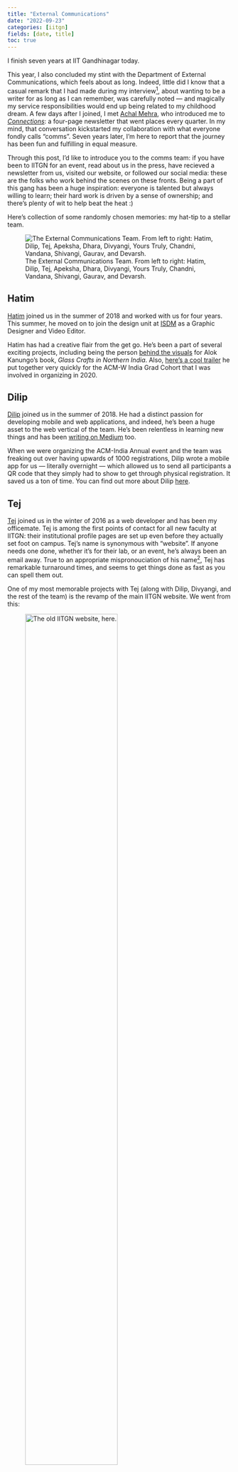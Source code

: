 ```yaml
---
title: "External Communications"
date: "2022-09-23"
categories: [iitgn]
fields: [date, title]
toc: true
---
```



I finish seven years at IIT Gandhinagar today.

This year, I also concluded my stint with the Department of External Communications, which feels about as long. Indeed, little did I know that a casual remark that I had made during my interview^[This was during the summer of 2015, with [Prof. Sudhir Jain](https://sudhirjain.info/).], about wanting to be a writer for as long as I can remember, was carefully noted --- and magically my service responsibilities would end up being related to my childhood dream. A few days after I joined, I met [Achal Mehra](https://www.linkedin.com/in/achal-mehra-13037931/), who introduced me to [_Connections_](https://iitgn.ac.in/about/newsletter): a four-page newsletter that went places every quarter. In my mind, that conversation kickstarted my collaboration with what everyone fondly calls "comms". Seven years later, I'm here to report that the journey has been fun and fulfilling in equal measure.

Through this post, I'd like to introduce you to the comms team: if you have been to IITGN for an event, read about us in the press, have recieved a newsletter from us, visited our website, or followed our social media: these are the folks who work behind the scenes on these fronts. Being a part of this gang has been a huge inspiration: everyone is talented but always willing to learn; their hard work is driven by a sense of ownership; and there's plenty of wit to help beat the heat :)

Here's collection of some randomly chosen memories: my hat-tip to a stellar team.

![The External Communications Team. From left to right: Hatim, Dilip, Tej, Apeksha, Dhara, Divyangi, Yours Truly, Chandni, Vandana, Shivangi, Gaurav, and Devarsh.](1.jpg)


## Hatim

[Hatim](https://www.linkedin.com/in/hatimsham/) joined us in the summer of 2018 and worked with us for four years. This summer, he moved on to join the design unit at [ISDM](https://www.isdm.org.in/team) as a Graphic Designer and Video Editor.

Hatim has had a creative flair from the get go. He's been a part of several exciting projects, including being the person [behind the visuals](https://www.facebook.com/hatimsham/posts/pfbid02hWtj37tfFBSZiWmbe5yXTALMbDpG41YkGWtWZa4kxr25dysYdHnEjxZQMH6y5HcTl) for Alok Kanungo's book, _Glass Crafts in Northern India_. Also, [here's a cool trailer](https://twitter.com/iitgn/status/1285917964059869184) he put together very quickly for the ACM-W India Grad Cohort that I was involved in organizing in 2020.


## Dilip

[Dilip](https://www.linkedin.com/in/dilip-kashyap-49aaaaa0/) joined us in the summer of 2018. He had a distinct passion for developing mobile and web applications, and indeed, he's been a huge asset to the web vertical of the team. He's been relentless in learning new things and has been [writing on Medium](https://dilipkashyap15.medium.com/) too.

When we were organizing the ACM-India Annual event and the team was freaking out over having upwards of 1000 registrations, Dilip wrote a mobile app for us --- literally overnight --- which allowed us to send all participants a QR code that they simply had to show to get through physical registration. It saved us a ton of time. You can find out more about Dilip [here](https://dilipkashyap07.github.io/).


## Tej

[Tej](https://www.linkedin.com/in/tej-bahadur-gurung-8b94232a/) joined us in the winter of 2016 as a web developer and has been my officemate. Tej is among the first points of contact for all new faculty at IITGN: their institutional profile pages are set up even before they actually set foot on campus. Tej's name is synonymous with "website". If anyone needs one done, whether it's for their lab, or an event, he's always been an email away. True to an appropriate mispronouciation of his name^[Tez = fast in Hindi], Tej has remarkable turnaround times, and seems to get things done as fast as you can spell them out.

One of my most memorable projects with Tej (along with Dilip, Divyangi, and the rest of the team) is the revamp of the main IITGN website. We went from this:

![The old IITGN website, [here](https://legacy.iitgn.ac.in).](old.png){width=70%}

to this:

![The current IITGN website, [here](https://www.iitgn.ac.in).](new.gif){width=70%}

in about a year. Despite several very well-intended warnings about how crazy this was, the team picked up the project with cautious courage, and pulled it off. I think I can say with some confidence that the IITGN website is easy on the eyes, and things are not hard to find.

## Apeksha

[Apeksha](https://www.linkedin.com/in/srivastava-apeksha/) joined us in the summer of 2019, just on the heels of completing her MTech in Biological Engineering at IITGN, and stayed with the team for a year. At the time of joining, she was an avid consumer of popular science material, and aspired to make the research at IITGN more broady accessible with her writing. She was a freelance writer already, and was looking for an opportunity to spend some time writing full-time. Her stint with us resulted in a number of articles, and her growth during the time has been remarkable. You can find her writing on [her Medium blog](https://medium.com/@apeksha.0503).

The ACM-W India Grad Cohort event we did in 2020 was a virtual one, and in the tradition of Grad Cohorts, was not recorded. I am grateful that Apeksha stepped up at the time, offered to attend all the sessions, and [wrote](https://medium.com/@apeksha.0503/the-acm-w-grad-cohort-2020-women-conquering-computing-online-ca085623e396) [up](https://medium.com/@apeksha.0503/grad-cohort-2020-day-1-of-the-women-virtual-workshop-in-computing-opens-with-a-bang-56407c113ad) [comprehensive](https://medium.com/@apeksha.0503/acm-w-grad-cohort-2020-day-2-a-perfect-combo-of-motivation-and-quality-advice-from-women-leaders-3f2c629e05e5) [summaries](https://medium.com/@apeksha.0503/day-3-acm-w-grad-cohort-2020-concludes-with-strong-networking-opportunities-and-professional-bc8c78efbc33).

She has now joined the Ph.D. program in the Humanities and Social Sciences and is currently researching cognitive aspects of science communication with [Frederick Coolidge](https://en.wikipedia.org/wiki/Frederick_L._Coolidge.).

## Dhara

[Dhara](https://www.linkedin.com/in/dhara-vora-1019/) joined us in the summer of 2018, and immediately got to work on managing our social media channels. She also streamlined the process of collecting information: a lot of what we do revolves around robust archival, and IITGN being a happening place does not make this easy! We get dozens of emails every day announcing events of varying scales, updates of various kinds.

Anticipating that the volume would only get worse, we devised a system for manually cataloging every bit of news in a bunch of Airtable bases. The long-term vision was that the Airtable API exposes this data to anyone who needs it: the web team could draw from it and filter appropriately to display upcoming events, an archival team could write a report generating app that used this as the backend, and so forth. We even had a web app developed by a team of undergraduates that pulled data from these bases to show off upcoming events on a big screen.

Dhara now manually curates information from these databases and runs a weekly internal newsletter collating what's happened and what's coming up at IITGN: this has been a major value addition for many. She also serves up the raw data needed for our public [quarterly newsletter](https://iitgn.ac.in/about/newsletter) and [annual reports](https://iitgn.ac.in/about/annualreports) based on this system, which saves everyone a lot of time. Apart from all of this, she is in the driver's seat for all our [major](https://twitter.com/iitgn) [social](https://www.facebook.com/iitgn.official) [media](https://www.linkedin.com/school/indian-institute-of-technology-gandhinagar-iitgn-/) [channels](https://www.instagram.com/iit_gandhinagar/), and then some... and magically manages to stay on top of everything. You can [find her writing on Medium](https://medium.com/@voradhara46).


## Divyangi

[Divyangi](https://www.linkedin.com/in/divyangi-chaudhari-404115140/) joined us in the summer of 2018 and worked with us for three years until the summer of 2021. She was a wizard when it came to scripting for automating tasks, and quickly became the go-to person for departments who were looking to improve their workflows.

IITGN runs on the Google ecosystem. Divyangi figured out several nice ways of bringing data from spreadsheets to frontends, generating reports, and so forth. She even ran a workshop on Google scripts and related tools as a part of an initiative coordinated by our Staff Development Cell.

Among the many projects Divyangi was involved in, one of my favorites was the backend for our rather popular [Summer Research Internship Program](https://srip.iitgn.ac.in/). The website is powered by WordPress, and provides various interfaces for both interns and mentors to keep track of their applications during the application phase (this runs into tens of thousands of records), and progress during the internship (updates from interns and feedback from mentors are all managed from here). Divyangi, together with Dilip, deeply customized the WordPress instance to provide a number of features that help with running a large-scale program smoothly, with most of the tedious tasks completely automated.

## Chandni

Chandni joined us in the summer of 2019 for a year. She was already a very talented photographer at the time of joining us. As our events and activities grew in number and scale, we found very valuable support in Chandni's presence. Check out her [Instagram](https://www.instagram.com/visi_lens/) here!

![A sample of Chandni's photography](chand.png){width=70%}


## Vandana

[Vandana](https://www.linkedin.com/in/vandanay/) joined us in the summer of 2017 in the role of a Communications and Media Officer for a year. During this time, she was working closely with local press and media, and ensuring that our stories are filed with them on a regular basis.

Vandana was already passionate about writing and had a keen eye for detail. She filled an important void at the time she joined and immediately setup various important foundations in the context of this role. She expanded our style guide, made a press kit, and developed a starting database of journalists that we could work with: these are all tools that the whole content team uses regularly to this day.

Her spirit of volunteerism meant that a lot of our content got reviewed and improved across the board: on the website, on our brochures, and so forth. This was also the time when we launched what I think is our best-kept secret: IITGN's [news blog](https://news.iitgn.ac.in). Vandana, along with the rest of the team, setup a careful pipeline to ensure that everything we capture across press and social media gets a permanent home on the blog. She continues to pitch in remotely, even after moving on from her onsite role with us on campus.

## Shivangi

[Shivangi](https://www.linkedin.com/in/shivangi-bhatt-365b4a38/) joined us in the summer of 2018 in the role of a Communications and Media Officer, picking up from where Vandana left off. She has been synonymous with media and press at IITGN, and is currently our main interface with the press. She has substantially expanded on our network of partners in press, and ensures that we have the visibility we deserve in the local and national news, and even beyond. She is especially diligent about ensuring that regionally-focused news is appropriately translated in the local languages whenever appropriate, a widely appreciated effort.

Shivangi's style has been remarkably proactive: if anything at IITGN is newsworthy, she makes sure it's covered. She draws on her substantial experience in the field to bring nuanced insights to the table, and these have served us very well in our overall communications and outreach strategy.

Beyond coordinating stories for the press, Shivangi also comprehensively tracks IITGN's presence in the news and other public domains, is closely invovled in the production of the [quarterly newsletter](https://iitgn.ac.in/about/newsletter) and [annual reports](https://iitgn.ac.in/about/annualreports), and our social media activities as well. Shivangi is, unsurprisingly, an amazing writer, and [here's a performance of hers](https://www.facebook.com/shivangi.bhatt.501/posts/pfbid0CB5AGAkotx6cuXnYdNKGqVWc9jE7p3DrodzKTYGGDymSDWC4fxCJNer6bUrLCpJol) in a SDC event that was among my favorites.


## Gaurav

[Gaurav](https://www.linkedin.com/in/gauravvipul/) has been around for longer than I have, and he is a founding member of the team. He is among the most versatile people I know: not only does the scope of his work at IITGN go well beyond communications, even within communications his skills span a very wide range: he's behind the camera, he's the person behind the design and layouts for some of our best print collaterals, he's directed and produced a number of videos, and I could go on and on.

I've freely relied on his mentorship: much of the growth that has happened within the team, especially in terms of creative efforts, is thanks to Gaurav's experience and guidance.

If you pick up any of our booklets, there's a good chance that Gaurav has been involved in engineering the layout and design. Among them, I'll single out a couple for you to sample: the _[World Class Faculty](https://iitgn.ac.in/assets/pdfs/brochures/faculty-brochure.pdf)_ brochure looks especially lovely in print, and the [10 on 10](https://sites.iitgn.ac.in/10/index.php) brochure has a bold aesthetic that was a crowd favorite when it was released for our 10-year celebration.


## Devarsh

[Devarsh](https://www.instagram.com/dev_barbhaya/) joined us in the summer of 2017, with a background in creative film-making and theatre. He quickly became the go-to person when it came to anything to do with video or photography. Over the years here, he's grown leaps and bounds in his craft and understanding of all aspects of the process --- both work that happens on the field and in post.

Our YouTube presence was in its nascent stages when Devarsh joined. He's single-handedly worked on [our channel](https://www.youtube.com/channel/UCbOCAa_fRS1qEOknCmEHzVw) in mission mode from the get go, and it is largely thanks to his efforts that we have a fairly systematic video respository of most major events and talks on campus.

Devarsh has been involved in several memorable projects. Here's [a video](https://www.youtube.com/embed/lZSAkpjsyZs) that he shot for our first virtual convocation, which also happened to be among the first virtual convocation events to be held in India (as far as we know).

## Nostalgia

Some of the early members of the team are not pictured. Apart from everyone above, I had the good fortune to have worked with: Ritu (among other things, was the curator for all the early editions of the quarterly newsletter, _Connections_, and our annual reports), Dayanand (our first communications and media officer), Maria (our first social media intern), and Khushbu (who took over from Maria and preceded Dhara on managing social media).

It would be remiss of me to not give a shout out to the faculty support we have enjoyed over the years. Several colleagues have played major roles in helping out on all aspects of our responsbilities. A special thanks to Achal Mehra, who brought extensive experience to the table, and has been forever generous with his time and advice, and [Vasco Trigo](https://twitter.com/iitgn/status/1163406174626050048), whose inputs for the whole team were extremely timely and valuable.

I'll also take this opportunity to thank friends at the Communications department at Duke University --- they hosted us in the very early days, and their detailed and candid tour of various operational aspects was massively helpful in setting up a lot of the foundations back here.

I walked into this gig more or less by accident. I should confess here that I didn't have a 5-year vision from which I could work backwards to nicely chunked milestones. There were no OKRs or KPIs or whatever else the pros do. A few times, it's occurred to us that we should have targets, strategies, and systems^[Most people at IITGN know by now that ambushing me in a corridor is more effective than email, and meanwhile, the team gets things done by some magic that remains a mystery to me.]. While we never articulated any as far as I can remember, I think we did have a tacitly shared goal: it was to ensure that everyone got what they needed from comms, and that we didn't make any mistake twice. My biases notwithstanding, I would say we have largely succeded :)

My time with this team remains special forever.
